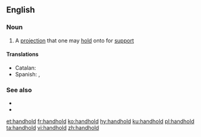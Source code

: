 {{also|hand-hold}}
==English==

===Noun===
{{en-noun}}

# A [[projection]] that one may [[hold]] onto for [[support]]

====Translations====
{{trans-top|projection to hold}}
* Catalan: {{t+|ca|agafador|m}}
* Spanish: {{t+|es|agarradera|f}}, {{t|es|asidero|m}}
{{trans-mid}}
{{trans-bottom}}

===See also===
* {{l|en|foothold}}
* {{l|en|handrail}}

[[et:handhold]]
[[fr:handhold]]
[[ko:handhold]]
[[hy:handhold]]
[[ku:handhold]]
[[pl:handhold]]
[[ta:handhold]]
[[vi:handhold]]
[[zh:handhold]]